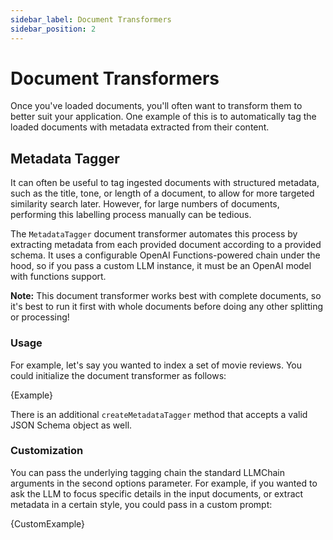 ```yaml
---
sidebar_label: Document Transformers
sidebar_position: 2
---
```


# Document Transformers

Once you've loaded documents, you'll often want to transform them to better suit your application. One example of this is
to automatically tag the loaded documents with metadata extracted from their content.

## Metadata Tagger

It can often be useful to tag ingested documents with structured metadata, such as the title, tone, or length of a document, to allow for more targeted similarity search later. However, for large numbers of documents, performing this labelling process manually can be tedious.

The `MetadataTagger` document transformer automates this process by extracting metadata from each provided document according to a provided schema. It uses a configurable OpenAI Functions-powered chain under the hood, so if you pass a custom LLM instance, it must be an OpenAI model with functions support.

**Note:** This document transformer works best with complete documents, so it's best to run it first with whole documents before doing any other splitting or processing!

### Usage

For example, let's say you wanted to index a set of movie reviews. You could initialize the document transformer as follows:


<CodeBlock language="typescript">{Example}</CodeBlock>

There is an additional `createMetadataTagger` method that accepts a valid JSON Schema object as well.

### Customization

You can pass the underlying tagging chain the standard LLMChain arguments in the second options parameter.
For example, if you wanted to ask the LLM to focus specific details in the input documents, or extract metadata in a certain style, you could pass in a custom prompt:


<CodeBlock language="typescript">{CustomExample}</CodeBlock>
